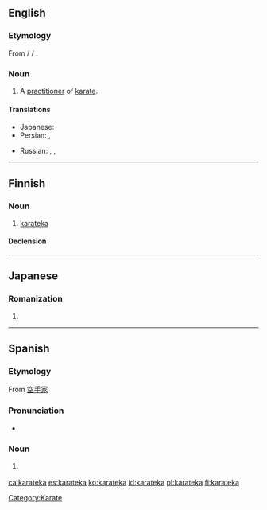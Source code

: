 ==English==

===Etymology===
From {{etyl|ja|en}} {{term|空手家|lang=ja}} / {{term|からてか|lang=ja}} / {{term|karateka|lang=ja}}.

===Noun===
{{en-noun}}

# A [[practitioner]] of [[karate]].

====Translations====
{{trans-top|practitioner of karate}}
* Japanese: {{t|ja|空手家|tr=からてか, karateka|sc=Jpan}}
* Persian: {{t|fa|کاراته‌کا|tr=kârâtekâ}}, {{t|fa|کاراته‌کار|tr=kârâtekâr}}
{{trans-mid}}
* Russian: {{t|ru|каратэка|m|f|tr=karatéka|sc=Cyrl}}, {{t+|ru|каратист|m|tr=karatíst|sc=Cyrl}}, {{t|ru|каратистка|f|tr=karatístka|sc=Cyrl}}
{{trans-bottom}}

[[Category:Karate]]

----

==Finnish==

===Noun===
{{fi-noun}}

# [[#English|karateka]]

====Declension====
{{fi-decl-kala|karatek}}

----

==Japanese==

===Romanization===
{{ja-romaji}}

# {{ja-romanization of|からてか}}

----

==Spanish==

===Etymology===
From {{etyl|ja|es}} [[空手家]]

===Pronunciation===
* {{IPA|[ka̠.ɾa̠ˈte̞.ka̠]|lang=es}}

===Noun===
{{es-noun|mf}}
# {{context|martial arts|lang=es}} {{l|en|karateka}}

[[ca:karateka]]
[[es:karateka]]
[[ko:karateka]]
[[id:karateka]]
[[pl:karateka]]
[[fi:karateka]]